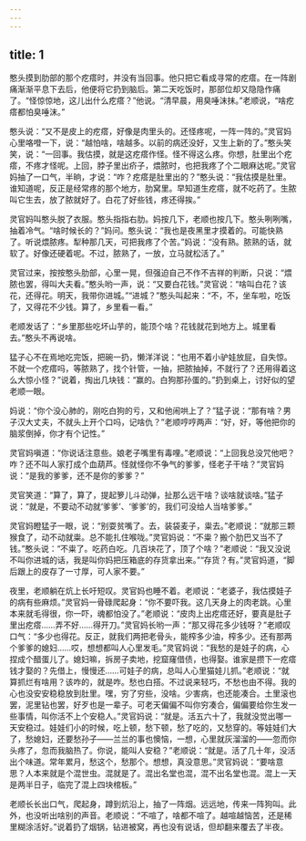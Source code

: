 ```yaml
---
---
---
```

title: 1
---



憨头摸到肋部的那个疙瘩时，并没有当回事。他只把它看成寻常的疙瘩。在一阵剧痛渐渐平息下去后，他便将它扔到脑后。第二天吃饭时，那部位却又隐隐作痛了。“怪惊惊地，这儿出什么疙瘩？”他说。“清早晨，用臭唾沫抹。”老顺说，“啥疙瘩都怕臭唾沫。”

憨头说：“又不是皮上的疙瘩，好像是肉里头的。还怪疼呢，一阵一阵的。”灵官妈心里咯噔一下，说：“越怕啥，啥越多。以前的病还没好，又生上新的了。”憨头笑笑，说：“一回事。我估摸，就是这疙瘩作怪。怪不得这么疼。你想，肚里出个疙瘩，不疼才怪呢。上回，脖子里出疥子，煨脓时，也把我疼了个二眼麻达呢。”灵官妈抽了一口气，半晌，才说：“咋？疙瘩是肚里出的？”憨头说：“我估摸是肚里。谁知道呢，反正是经常疼的那个地方，肋窝里。早知道生疙瘩，就不吃药了。生脓叫它生去，放了脓就好了。白花了好些钱，疼还得挨。”

灵官妈叫憨头脱了衣服。憨头指指右肋。妈按几下，老顺也按几下。憨头咧咧嘴，抽着冷气。“啥时候长的？”妈问。憨头说：“我也是夜黑里才摸着的。可能快熟了。听说煨脓疼。犁种那几天，可把我疼了个苦。”妈说：“没有熟。脓熟的话，就软了。好像还硬着呢。不过，脓熟了，一放，立马就松活了。”

灵官过来，按按憨头肋部，心里一晃，但强迫自己不作不吉祥的判断，只说：“煨脓也罢，得叫大夫看。”憨头哟一声，说：“又要白花钱。”灵官说：“啥叫白花？该花，还得花。明天，我带你进城。”“进城？”憨头叫起来：“不，不，坐车啦，吃饭了，又得花不少钱。算了，乡里看一看。”

老顺发话了：“乡里那些吃坏山芋的，能顶个啥？花钱就花到地方上。城里看去。”憨头不再说啥。

猛子心不在焉地吃完饭，把碗一扔，懒洋洋说：“也用不着小驴娃放屁，自失惊。不就一个疙瘩吗，等脓熟了，找个针管，一抽，把脓抽掉，不就行了？还用得着这么大惊小怪？”说着，掏出几块钱：“赢的。白狗那孙蛋的。”扔到桌上，讨好似的望老顺一眼。

妈说：“你个没心肺的，刚吃白狗的亏，又和他闹哄上了？”猛子说：“那有啥？男子汉大丈夫，不就头上开个口吗，记啥仇？”老顺哼哼两声：“好，好，等他把你的脑浆倒掉，你才有个记性。”

灵官妈嗔道：“你说话注意些。娘老子嘴里有毒哩。”老顺说：“上回我总没咒他吧？咋？还不叫人家打成个血葫芦。怪就怪你不争气的爹爹，怪老子干啥？”灵官妈说：“是我的爹爹，还不是你的爹爹？”

灵官笑道：“算了，算了，提起箩儿斗动弹，扯那么远干啥？谈啥就谈啥。”猛子说：“就是，不要动不动就‘爹爹’、‘爹爹’的，我们可没给人当啥爹爹。”

灵官妈瞪猛子一眼，说：“别耍贫嘴了。去，装袋麦子，粜去。”老顺说：“就那三颗猴食了，动不动就粜。总不能扎住喉咙。”灵官妈说：“不粜？搬个肋巴又当不了钱。”憨头说：“不粜了。吃药白吃。几百块花了，顶了个啥？”老顺说：“我又没说不叫你进城的话，我是叫你妈把压箱底的存货拿出来。”“存货？有。”灵官妈道，“脚后跟上的皮存了一寸厚，可人家不要。”

夜里，老顺躺在炕上长吁短叹。灵官妈也睡不着。老顺说：“老婆子，我估摸娃子的病有些麻烦。”灵官妈一骨碌爬起身：“你不要吓我。这几天身上的肉老跳。心里本来就毛得很，你一吓，魂都怕没了。”老顺说：“皮肉上出疙瘩还好，要真是肚子里出疙瘩……弄不好……得开刀。”灵官妈长哟一声：“那又得花多少钱呀？”老顺叹口气：“多少也得花。反正，就我们两把老骨头，能榨多少油，榨多少。还有那两个爹爹的媳妇……哎，想想都叫人心里发毛。”灵官妈说：“我愁的是娃子的病，心捏成个醋蛋儿了。媳妇嘛，拆房子卖地，挖窟窿借债，也得娶。谁家是攒下一疙瘩钱才娶的？先借上，慢慢还……可娃子的病，总叫人心里猫娃儿抓。”老顺说：“就算抓烂有啥用？该咋的，就是咋。愁也白搭。不过说来轻巧，不愁也由不得。我的心也没安安稳稳放到肚里。嘿，穷了穷些，没啥。少害病，也还能凑合。土里滚也罢，泥里钻也罢，好歹也是一辈子。可老天偏偏不叫你穷凑合，偏偏要给你生发一些事情，叫你活不上个安稳人。”灵官妈说：“就是。活五六十了，我就没觉出哪一天安稳过。娃娃们小的时候，吃上顿，愁下顿，愁了吃的，又愁穿的。等娃娃们大了，愁媳妇，还要愁孙子——兰兰的事也懊恼，一想，心里就灰溜溜的——忽而你头疼了，忽而我脑热了。你说，能叫人安稳？”老顺说：“就是。活了几十年，没活出个味道。常年累月，愁这个，愁那个。想想，真没意思。”灵官妈说：“要啥意思？人本来就是个混世虫。混就是了。混出名堂也混，混不出名堂也混。混上一天是两半日子，临完了混上四块棺板。”

老顺长长出口气，爬起身，蹲到炕沿上，抽了一阵烟。远远地，传来一阵狗叫。此外，也没听出啥别的声音。老顺说：“不喧了，啥都不喧了。越喧越恼苦，还是稀里糊涂活好。”说着扔了烟锅，钻进被窝，再也没有说话，但却翻来覆去了半夜。